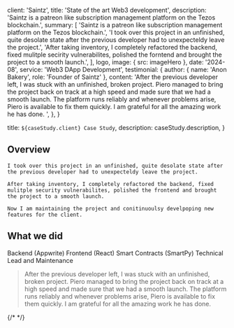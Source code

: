 
  client: 'Saintz',
  title: 'State of the art Web3 development',
  description:
    'Saintz is a patreon like subscription management platform on the Tezos blockchain.',
  summary: [
    'Saintz is a patreon like subscription management platform on the Tezos blockchain.',
    'I took over this project in an unfinished, quite desolate state after the previous developer had to unexpecteldy leave the project.',
    'After taking inventory, I completely refactored the backend, fixed mulitple secirity vulnerabilites, polished the forntend and brought the project to a smooth launch.',
  ],
  logo,
  image: { src: imageHero },
  date: '2024-08',
  service: 'Web3 DApp Development',
  testimonial: {
    author: { name: 'Anon Bakery', role: 'Founder of Saintz' },
    content:
      'After the previous developer left, I was stuck with an unfinished, broken project. Piero managed to bring the project back on track at a high speed and made sure that we had a smooth launch. The platform runs reliably and whenever problems arise, Piero is available to fix them quickly. I am grateful for all the amazing work he has done. ',
  },
}

  title: `${caseStudy.client} Case Study`,
  description: caseStudy.description,
}

## Overview

    I took over this project in an unfinished, quite desolate state after the previous developer had to unexpecteldy leave the project.

    After taking inventory, I completely refactored the backend, fixed mulitple security vulnerabilites, polished the frontend and brought the project to a smooth launch.

    Now I am maintaining the project and conitinuoulsy develpoping new features for the client.
## What we did

<TagList>
  <TagListItem>Backend (Appwrite)</TagListItem>
  <TagListItem>Frontend (React)</TagListItem>
  <TagListItem>Smart Contracts (SmartPy)</TagListItem>
  <TagListItem>Technical Lead and Maintenance</TagListItem>

</TagList>

<Blockquote
  author={{ name: 'Anon Bakery', role: 'Founder of Saintz' }}
  image={{ src: quoteWhite }}
>
After the previous developer left, I was stuck with an unfinished, broken project. Piero managed to bring the project back on track at a high speed and made sure that we had a smooth launch. The platform runs reliably and whenever problems arise, Piero is available to fix them quickly. I am grateful for all the amazing work he has done. 
</Blockquote>

{/* <StatList>
  <StatListItem value="20%" label="Churn rate" />
  <StatListItem value="5x" label="Uninstalls" />
  <StatListItem value="2.3" label="App store rating" />
  <StatListItem value="8" label="Pending lawsuits" />
</StatList> */}
